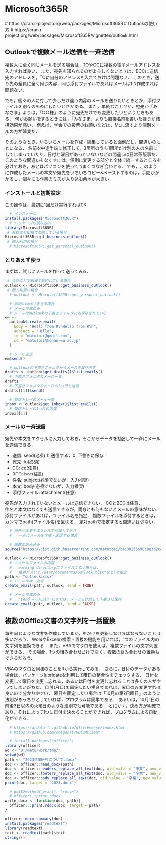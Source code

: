 # Microsoft365R {#Microsoft365R}
  #   https://cran.r-project.org/web/packages/Microsoft365R
  # Outlookの使い方
  #   https://cran.r-project.org/web/packages/Microsoft365R/vignettes/outlook.html

## Outlookで複数メール送信を一斉送信

複数人に全く同じメールを送る場合は，TOやCCに複数の電子メールアドレスを入力すれば良い．
また，宛先を知られるのがよろしくないときは，BCCに送信先のアドレスを，TOに自分のアドレスを入れておけば問題ない．
このとき，送り先の全員に全く同じ内容，同じ添付ファイルであればメールは1つ作成すれば問題ない．

でも，個々の人に対して少しだけ違う内容のメールを送りたいときとか，添付ファイルを別々のものにしたいときがある．
また，単純なことだが，宛先が「みなさま」よりは，「○○様」のように宛先だけでも変更したいというときもある．
何かお願いをするときには，「みなさま」よりも直接名前を書いたほうが結構効果が高い．
例えば，学会での投票のお願いなどは，MLに流すより個別メールの方が確実だ．

そのようなとき，いちいちメールを作成・編集していると面倒だし，間違いのもとになる．
名前を中途半端に修正して，3箇所のうち1箇所だけ別の人の名前にしてしまっていたり，日付と曜日があっていないなどの間違いは日常茶飯事だ．
このような間違いをなくすには，個別に変更する部分と全体で統一するところを分けておき，あとはパソコンを使ってうまくつなぎ合わせる．
でも，このように作成したメールの本文や宛先をいちいちコピー&ペーストするのは，手間がかかるし，個々にも作業のミスが入り込む余地が大きい．





### インストールと初期設定

この操作は，最初に1回だけ実行すればOK.
```r
  # インストール
install.packages("Microsoft365R")
  # パッケージの読み込み
library(Microsoft365R)
 # 会社など組織で契約している場合
Microsoft365R::get_business_outlook()
 # 個人利用の場合
  # Microsoft365R::get_personal_outlook()
```

### とりあえず使う

まずは，試しにメールを作って送ってみる．

```r
 # 会社などで組織で契約している場合
outlook <- Microsoft365R::get_business_outlook()
 # 個人利用の場合
  # outlook <- Microsoft365R::get_personal_outlook()

  # 個別にemailを送る場合
  # メール作成のみ
  # メールはoutlookの下書きフォルダにも保存されている
em <- 
  outlook$create_email(
    body = "Hello from R\nHello from R\n", 
    subject = "Hello",
    to = "matutosi@gmail.com", 
    cc = "matutosi@konan-wu.ac.jp"
  )

  # メール送信
em$send()

  # outlookの下書きフォルダからメールを取り出す
drafts <- outlook$get_drafts()$list_emails()
  # 下書きフォルダのメール一覧
drafts
  # 下書きフォルダのメールの1つ目を送信
drafts[[1]]$send()

  # 受信トレイのメール一覧
inbox <- outlook$get_inbox()$list_emails()
  # 受信トレイの1つ目の内容
inbox[[1]]
```


### メールの一斉送信

宛先や本文をエクセルに入力しておき，そこからデータを抽出して一斉にメールを送信できる．

- 送信: send(必須)   1: 送信する，0: 下書きに保存
- 宛先: to(必須)   
- CC: cc(任意)   
- BCC: bcc(任意)   
- 件名: subject(必須でないが，入力推奨)   
- 本文: body(必須でないが，入力推奨)   
- 添付ファイル: attachment(任意)   

宛先が入力されていないとメールは送信できない．
CCとBCCは任意．   
件名と本文はなくても送信できるが，両方とも何もないとメールの意味がない．   
添付ファイルがあれば，ファイル名を指定．
複数ファイルを添付するときは，カンマでpath(ファイル名)を区切る．
絶対pathで指定すると間違いは少ない．

```r
  # 宛先や本文をエクセルで作成しておき
  #   一斉にメールを作成・送信する場合

  # 関数の読み込み
source("https://gist.githubusercontent.com/matutosi/bed00135698c8e3d2c49ef08d12eef9c/raw/6acc2de844eeeab03aaf36f2391e223d621b36a8/outlook.R")

outlook <- Microsoft365R::get_business_outlook()
  # エクセルファイルの内容
  #   working directoryにファイルがない場合は，
  #   絶対パス("c:/user/documents/outlook.xlsx"など)で指定
path <- "outlook.xlsx"
  # メール作成・送信
create_email(path, outlook, send = TRUE)

  # メール作成のみ
  #   "send = FALSE" にすれば，メールを作成して下書きに保存
create_email(path, outlook, send = FALSE)
```

## 複数のOffice文書の文字列を一括置換

毎年同じような文書を作成しているが，年だけを更新しなければならないことは多いだろう．
WordやExcelの検索・置換の機能を用いれば，1つのファイル内の文字列を置換できる．
また，VBAでマクロを使えば，複数ファイルの文字列置ができる．
その場合，1つの組み合わせだけでなく，複数の組み合わせの置換もできるだろう．

VBAのマクロと同様のことをRから実行してみる．
さらに，日付のデータがある場合は，パッケージlubridateを利用して曜日の整合性をチェックする．
日付を変更して曜日を変更し忘れる，あるいは日付を変更し忘れることは多くの人がやってしまいがちだ．
日付(月日)を固定したい場合であれば，曜日のみ変更すれば良いので分かりやすい．
曜日を固定したい場合は「10月の第2日曜日」のように法則がきっちりとしていれば，プログラムは簡単である．
あるいは，10月1日の前後3日以内の火曜日のような法則でも可能である．
とにかく，決め方が明確であり，それによって1つに日付を決めることができれば，プログラムによる自動化ができる．

```r
  # https://ardata-fr.github.io/officeverse/index.html
  # https://github.com/omegahat/RDCOMClient

  # install.packages("officer")
library(officer)
wd <- "D:/matu/work/tmp/"
setwd(wd)
path <- "2023卒業研究について.docx"
doc <- officer::read_docx(path)
doc <- officer::headers_replace_all_text(doc, old_value = "卒業", new_value = "そつぎょう", warn = FALSE)
doc <- officer::footers_replace_all_text(doc, old_value = "卒業", new_value = "そつぎょう", warn = FALSE)
doc <- officer::body_replace_all_text(doc, old_value = "卒業", new_value = "そつぎょう")
print(doc, target = "2023.docx")

  # getS3method("print", "rdocx")
  # officer:::print.rdocx
write_docx <- function(doc, path){
  officer:::print.rdocx(doc, target = path)
}

officer::docx_summary(doc)
install.packages("readtext")
library(readtext)
text <- readtext(path)$text
stringr()




```


